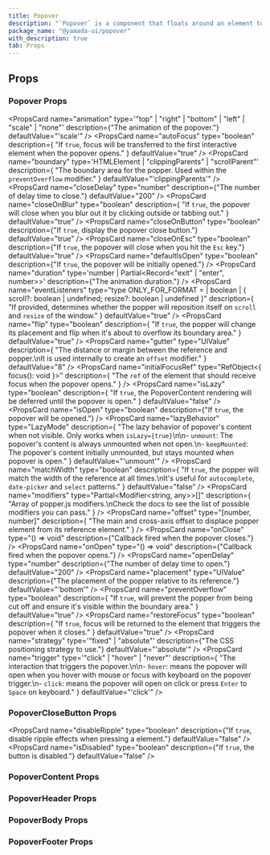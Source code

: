 ```yaml
---
title: Popover
description: "`Popover` is a component that floats around an element to display information."
package_name: "@yamada-ui/popover"
with_description: true
tab: Props
---
```


## Props

### Popover Props

<PropsCard
  name="animation"
  type='"top" | "right" | "bottom" | "left" | "scale" | "none"'
  description={"The animation of the popover."}
  defaultValue="'scale'"
/>
<PropsCard
  name="autoFocus"
  type="boolean"
  description={
    "If `true`, focus will be transferred to the first interactive element when the popover opens."
  }
  defaultValue="true"
/>
<PropsCard
  name="boundary"
  type='HTMLElement | "clippingParents" | "scrollParent"'
  description={
    "The boundary area for the popper. Used within the `preventOverflow` modifier."
  }
  defaultValue="'clippingParents'"
/>
<PropsCard
  name="closeDelay"
  type="number"
  description={"The number of delay time to close."}
  defaultValue="200"
/>
<PropsCard
  name="closeOnBlur"
  type="boolean"
  description={
    "If `true`, the popover will close when you blur out it by clicking outside or tabbing out."
  }
  defaultValue="true"
/>
<PropsCard
  name="closeOnButton"
  type="boolean"
  description={"If `true`, display the popover close button."}
  defaultValue="true"
/>
<PropsCard
  name="closeOnEsc"
  type="boolean"
  description={"If `true`, the popover will close when you hit the `Esc` key."}
  defaultValue="true"
/>
<PropsCard
  name="defaultIsOpen"
  type="boolean"
  description={"If `true`, the popover will be initially opened."}
/>
<PropsCard
  name="duration"
  type='number | Partial<Record<"exit" | "enter", number>>'
  description={"The animation duration."}
/>
<PropsCard
  name="eventListeners"
  type="type ONLY_FOR_FORMAT =
  | boolean
  | { scroll?: boolean | undefined; resize?: boolean | undefined }"
  description={
    "If provided, determines whether the popper will reposition itself on `scroll`  and `resize` of the window."
  }
  defaultValue="true"
/>
<PropsCard
  name="flip"
  type="boolean"
  description={
    "If `true`, the popper will change its placement and flip when it's about to overflow its boundary area."
  }
  defaultValue="true"
/>
<PropsCard
  name="gutter"
  type="UIValue<number>"
  description={
    "The distance or margin between the reference and popper.\nIt is used internally to create an `offset` modifier."
  }
  defaultValue="8"
/>
<PropsCard
  name="initialFocusRef"
  type="RefObject<{ focus(): void }>"
  description={
    "The `ref` of the element that should receive focus when the popover opens."
  }
/>
<PropsCard
  name="isLazy"
  type="boolean"
  description={
    "If `true`, the PopoverContent rendering will be deferred until the popover is open."
  }
  defaultValue="false"
/>
<PropsCard
  name="isOpen"
  type="boolean"
  description={"If `true`, the popover will be opened."}
/>
<PropsCard
  name="lazyBehavior"
  type="LazyMode"
  description={
    "The lazy behavior of popover's content when not visible. Only works when `isLazy={true}`\n\n- `unmount`: The popover's content is always unmounted when not open.\n- `keepMounted`: The popover's content initially unmounted, but stays mounted when popover is open."
  }
  defaultValue="'unmount'"
/>
<PropsCard
  name="matchWidth"
  type="boolean"
  description={
    "If `true`, the popper will match the width of the reference at all times.\nIt's useful for `autocomplete`, `date-picker` and `select` patterns."
  }
  defaultValue="false"
/>
<PropsCard
  name="modifiers"
  type="Partial<Modifier<string, any>>[]"
  description={
    "Array of popper.js modifiers.\nCheck the docs to see the list of possible modifiers you can pass."
  }
/>
<PropsCard
  name="offset"
  type="[number, number]"
  description={
    "The main and cross-axis offset to displace popper element from its reference element."
  }
/>
<PropsCard
  name="onClose"
  type="() => void"
  description={"Callback fired when the popover closes."}
/>
<PropsCard
  name="onOpen"
  type="() => void"
  description={"Callback fired when the popover opens."}
/>
<PropsCard
  name="openDelay"
  type="number"
  description={"The number of delay time to open."}
  defaultValue="200"
/>
<PropsCard
  name="placement"
  type="UIValue<Placement>"
  description={"The placement of the popper relative to its reference."}
  defaultValue="'bottom'"
/>
<PropsCard
  name="preventOverflow"
  type="boolean"
  description={
    "If `true`, will prevent the popper from being cut off and ensure it's visible within the boundary area."
  }
  defaultValue="true"
/>
<PropsCard
  name="restoreFocus"
  type="boolean"
  description={
    "If `true`, focus will be returned to the element that triggers the popover when it closes."
  }
  defaultValue="true"
/>
<PropsCard
  name="strategy"
  type='"fixed" | "absolute"'
  description={"The CSS positioning strategy to use."}
  defaultValue="'absolute'"
/>
<PropsCard
  name="trigger"
  type='"click" | "hover" | "never"'
  description={
    "The interaction that triggers the popover.\n\n- `hover`: means the popover will open when you hover with mouse or focus with keyboard on the popover trigger.\n- `click`: means the popover will open on click or press `Enter` to `Space` on keyboard."
  }
  defaultValue="'click'"
/>

### PopoverCloseButton Props

<PropsCard
  name="disableRipple"
  type="boolean"
  description={"If `true`, disable ripple effects when pressing a element."}
  defaultValue="false"
/>
<PropsCard
  name="isDisabled"
  type="boolean"
  description={"If `true`, the button is disabled."}
  defaultValue="false"
/>

### PopoverContent Props

<PropsCard name="about" type="string" />
<PropsCard name="accessKey" type="string" />
<PropsCard name="aria-activedescendant" type="string" />
<PropsCard name="aria-atomic" type="Booleanish" />
<PropsCard
  name="aria-autocomplete"
  type='"list" | "none" | "inline" | "both"'
/>
<PropsCard name="aria-braillelabel" type="string" />
<PropsCard name="aria-brailleroledescription" type="string" />
<PropsCard name="aria-busy" type="Booleanish" />
<PropsCard name="aria-checked" type='boolean | "true" | "false" | "mixed"' />
<PropsCard name="aria-colcount" type="number" />
<PropsCard name="aria-colindex" type="number" />
<PropsCard name="aria-colindextext" type="string" />
<PropsCard name="aria-colspan" type="number" />
<PropsCard name="aria-controls" type="string" />
<PropsCard
  name="aria-current"
  type='type ONLY_FOR_FORMAT =
  | boolean
  | "time"
  | "true"
  | "false"
  | "page"
  | "step"
  | "location"
  | "date"'
/>
<PropsCard name="aria-describedby" type="string" />
<PropsCard name="aria-description" type="string" />
<PropsCard name="aria-details" type="string" />
<PropsCard name="aria-disabled" type="Booleanish" />
<PropsCard
  name="aria-dropeffect"
  type='"link" | "none" | "copy" | "execute" | "move" | "popup"'
/>
<PropsCard name="aria-errormessage" type="string" />
<PropsCard name="aria-expanded" type="Booleanish" />
<PropsCard name="aria-flowto" type="string" />
<PropsCard name="aria-grabbed" type="Booleanish" />
<PropsCard
  name="aria-haspopup"
  type='type ONLY_FOR_FORMAT =
  | boolean
  | "dialog"
  | "menu"
  | "grid"
  | "true"
  | "false"
  | "listbox"
  | "tree"'
/>
<PropsCard name="aria-hidden" type="Booleanish" />
<PropsCard
  name="aria-invalid"
  type='boolean | "true" | "false" | "grammar" | "spelling"'
/>
<PropsCard name="aria-keyshortcuts" type="string" />
<PropsCard name="aria-label" type="string" />
<PropsCard name="aria-labelledby" type="string" />
<PropsCard name="aria-level" type="number" />
<PropsCard name="aria-live" type='"off" | "assertive" | "polite"' />
<PropsCard name="aria-modal" type="Booleanish" />
<PropsCard name="aria-multiline" type="Booleanish" />
<PropsCard name="aria-multiselectable" type="Booleanish" />
<PropsCard name="aria-orientation" type='"horizontal" | "vertical"' />
<PropsCard name="aria-owns" type="string" />
<PropsCard name="aria-placeholder" type="string" />
<PropsCard name="aria-posinset" type="number" />
<PropsCard name="aria-pressed" type='boolean | "true" | "false" | "mixed"' />
<PropsCard name="aria-readonly" type="Booleanish" />
<PropsCard
  name="aria-relevant"
  type='type ONLY_FOR_FORMAT =
  | "text"
  | "all"
  | "additions"
  | "additions removals"
  | "additions text"
  | "removals"
  | "removals additions"
  | "removals text"
  | "text additions"
  | "text removals"'
/>
<PropsCard name="aria-required" type="Booleanish" />
<PropsCard name="aria-roledescription" type="string" />
<PropsCard name="aria-rowcount" type="number" />
<PropsCard name="aria-rowindex" type="number" />
<PropsCard name="aria-rowindextext" type="string" />
<PropsCard name="aria-rowspan" type="number" />
<PropsCard name="aria-selected" type="Booleanish" />
<PropsCard name="aria-setsize" type="number" />
<PropsCard
  name="aria-sort"
  type='"none" | "ascending" | "descending" | "other"'
/>
<PropsCard name="aria-valuemax" type="number" />
<PropsCard name="aria-valuemin" type="number" />
<PropsCard name="aria-valuenow" type="number" />
<PropsCard name="aria-valuetext" type="string" />
<PropsCard name="autoCapitalize" type="string" />
<PropsCard name="autoCorrect" type="string" />
<PropsCard name="autoFocus" type="boolean" />
<PropsCard name="autoSave" type="string" />
<PropsCard name="className" type="string" />
<PropsCard name="content" type="string" />
<PropsCard
  name="contentEditable"
  type='"inherit" | Booleanish | "plaintext-only"'
/>
<PropsCard name="contextMenu" type="string" />
<PropsCard
  name="dangerouslySetInnerHTML"
  type="{ __html: string | TrustedHTML }"
/>
<PropsCard name="datatype" type="string" />
<PropsCard name="defaultChecked" type="boolean" />
<PropsCard name="defaultValue" type="string | number | readonly string[]" />
<PropsCard name="dir" type="string" />
<PropsCard name="draggable" type="Booleanish" />
<PropsCard name="hidden" type="boolean" />
<PropsCard name="id" type="string" />
<PropsCard name="inlist" type="any" />
<PropsCard
  name="inputMode"
  type='type ONLY_FOR_FORMAT =
  | "search"
  | "text"
  | "none"
  | "tel"
  | "url"
  | "email"
  | "numeric"
  | "decimal"'
/>
<PropsCard name="is" type="string" />
<PropsCard name="itemID" type="string" />
<PropsCard name="itemProp" type="string" />
<PropsCard name="itemRef" type="string" />
<PropsCard name="itemScope" type="boolean" />
<PropsCard name="itemType" type="string" />
<PropsCard name="lang" type="string" />
<PropsCard name="nonce" type="string" />
<PropsCard name="onAbort" type="ReactEventHandler<HTMLElement>" />
<PropsCard name="onAbortCapture" type="ReactEventHandler<HTMLElement>" />
<PropsCard name="onAnimationEnd" type="AnimationEventHandler<HTMLElement>" />
<PropsCard
  name="onAnimationEndCapture"
  type="AnimationEventHandler<HTMLElement>"
/>
<PropsCard
  name="onAnimationIteration"
  type="AnimationEventHandler<HTMLElement>"
/>
<PropsCard
  name="onAnimationIterationCapture"
  type="AnimationEventHandler<HTMLElement>"
/>
<PropsCard
  name="onAnimationStartCapture"
  type="AnimationEventHandler<HTMLElement>"
/>
<PropsCard name="onAuxClick" type="MouseEventHandler<HTMLElement>" />
<PropsCard name="onAuxClickCapture" type="MouseEventHandler<HTMLElement>" />
<PropsCard name="onBeforeInput" type="FormEventHandler<HTMLElement>" />
<PropsCard name="onBeforeInputCapture" type="FormEventHandler<HTMLElement>" />
<PropsCard name="onBlur" type="FocusEventHandler<HTMLElement>" />
<PropsCard name="onBlurCapture" type="FocusEventHandler<HTMLElement>" />
<PropsCard name="onCanPlay" type="ReactEventHandler<HTMLElement>" />
<PropsCard name="onCanPlayCapture" type="ReactEventHandler<HTMLElement>" />
<PropsCard name="onCanPlayThrough" type="ReactEventHandler<HTMLElement>" />
<PropsCard
  name="onCanPlayThroughCapture"
  type="ReactEventHandler<HTMLElement>"
/>
<PropsCard name="onChange" type="FormEventHandler<HTMLElement>" />
<PropsCard name="onChangeCapture" type="FormEventHandler<HTMLElement>" />
<PropsCard name="onClick" type="MouseEventHandler<HTMLElement>" />
<PropsCard name="onClickCapture" type="MouseEventHandler<HTMLElement>" />
<PropsCard
  name="onCompositionEnd"
  type="CompositionEventHandler<HTMLElement>"
/>
<PropsCard
  name="onCompositionEndCapture"
  type="CompositionEventHandler<HTMLElement>"
/>
<PropsCard
  name="onCompositionStart"
  type="CompositionEventHandler<HTMLElement>"
/>
<PropsCard
  name="onCompositionStartCapture"
  type="CompositionEventHandler<HTMLElement>"
/>
<PropsCard
  name="onCompositionUpdate"
  type="CompositionEventHandler<HTMLElement>"
/>
<PropsCard
  name="onCompositionUpdateCapture"
  type="CompositionEventHandler<HTMLElement>"
/>
<PropsCard name="onContextMenu" type="MouseEventHandler<HTMLElement>" />
<PropsCard name="onContextMenuCapture" type="MouseEventHandler<HTMLElement>" />
<PropsCard name="onCopy" type="ClipboardEventHandler<HTMLElement>" />
<PropsCard name="onCopyCapture" type="ClipboardEventHandler<HTMLElement>" />
<PropsCard name="onCut" type="ClipboardEventHandler<HTMLElement>" />
<PropsCard name="onCutCapture" type="ClipboardEventHandler<HTMLElement>" />
<PropsCard name="onDoubleClick" type="MouseEventHandler<HTMLElement>" />
<PropsCard name="onDoubleClickCapture" type="MouseEventHandler<HTMLElement>" />
<PropsCard name="onDragCapture" type="DragEventHandler<HTMLElement>" />
<PropsCard name="onDragEndCapture" type="DragEventHandler<HTMLElement>" />
<PropsCard name="onDragEnter" type="DragEventHandler<HTMLElement>" />
<PropsCard name="onDragEnterCapture" type="DragEventHandler<HTMLElement>" />
<PropsCard name="onDragExit" type="DragEventHandler<HTMLElement>" />
<PropsCard name="onDragExitCapture" type="DragEventHandler<HTMLElement>" />
<PropsCard name="onDragLeave" type="DragEventHandler<HTMLElement>" />
<PropsCard name="onDragLeaveCapture" type="DragEventHandler<HTMLElement>" />
<PropsCard name="onDragOver" type="DragEventHandler<HTMLElement>" />
<PropsCard name="onDragOverCapture" type="DragEventHandler<HTMLElement>" />
<PropsCard name="onDragStartCapture" type="DragEventHandler<HTMLElement>" />
<PropsCard name="onDrop" type="DragEventHandler<HTMLElement>" />
<PropsCard name="onDropCapture" type="DragEventHandler<HTMLElement>" />
<PropsCard name="onDurationChange" type="ReactEventHandler<HTMLElement>" />
<PropsCard
  name="onDurationChangeCapture"
  type="ReactEventHandler<HTMLElement>"
/>
<PropsCard name="onEmptied" type="ReactEventHandler<HTMLElement>" />
<PropsCard name="onEmptiedCapture" type="ReactEventHandler<HTMLElement>" />
<PropsCard name="onEncrypted" type="ReactEventHandler<HTMLElement>" />
<PropsCard name="onEncryptedCapture" type="ReactEventHandler<HTMLElement>" />
<PropsCard name="onEnded" type="ReactEventHandler<HTMLElement>" />
<PropsCard name="onEndedCapture" type="ReactEventHandler<HTMLElement>" />
<PropsCard name="onError" type="ReactEventHandler<HTMLElement>" />
<PropsCard name="onErrorCapture" type="ReactEventHandler<HTMLElement>" />
<PropsCard name="onFocus" type="FocusEventHandler<HTMLElement>" />
<PropsCard name="onFocusCapture" type="FocusEventHandler<HTMLElement>" />
<PropsCard name="onGotPointerCapture" type="PointerEventHandler<HTMLElement>" />
<PropsCard
  name="onGotPointerCaptureCapture"
  type="PointerEventHandler<HTMLElement>"
/>
<PropsCard name="onInput" type="FormEventHandler<HTMLElement>" />
<PropsCard name="onInputCapture" type="FormEventHandler<HTMLElement>" />
<PropsCard name="onInvalid" type="FormEventHandler<HTMLElement>" />
<PropsCard name="onInvalidCapture" type="FormEventHandler<HTMLElement>" />
<PropsCard name="onKeyDown" type="KeyboardEventHandler<HTMLElement>" />
<PropsCard name="onKeyDownCapture" type="KeyboardEventHandler<HTMLElement>" />
<PropsCard name="onKeyPress" type="KeyboardEventHandler<HTMLElement>" />
<PropsCard name="onKeyPressCapture" type="KeyboardEventHandler<HTMLElement>" />
<PropsCard name="onKeyUp" type="KeyboardEventHandler<HTMLElement>" />
<PropsCard name="onKeyUpCapture" type="KeyboardEventHandler<HTMLElement>" />
<PropsCard name="onLoad" type="ReactEventHandler<HTMLElement>" />
<PropsCard name="onLoadCapture" type="ReactEventHandler<HTMLElement>" />
<PropsCard name="onLoadedData" type="ReactEventHandler<HTMLElement>" />
<PropsCard name="onLoadedDataCapture" type="ReactEventHandler<HTMLElement>" />
<PropsCard name="onLoadedMetadata" type="ReactEventHandler<HTMLElement>" />
<PropsCard
  name="onLoadedMetadataCapture"
  type="ReactEventHandler<HTMLElement>"
/>
<PropsCard name="onLoadStart" type="ReactEventHandler<HTMLElement>" />
<PropsCard name="onLoadStartCapture" type="ReactEventHandler<HTMLElement>" />
<PropsCard
  name="onLostPointerCapture"
  type="PointerEventHandler<HTMLElement>"
/>
<PropsCard
  name="onLostPointerCaptureCapture"
  type="PointerEventHandler<HTMLElement>"
/>
<PropsCard name="onMouseDown" type="MouseEventHandler<HTMLElement>" />
<PropsCard name="onMouseDownCapture" type="MouseEventHandler<HTMLElement>" />
<PropsCard name="onMouseEnter" type="MouseEventHandler<HTMLElement>" />
<PropsCard name="onMouseLeave" type="MouseEventHandler<HTMLElement>" />
<PropsCard name="onMouseMove" type="MouseEventHandler<HTMLElement>" />
<PropsCard name="onMouseMoveCapture" type="MouseEventHandler<HTMLElement>" />
<PropsCard name="onMouseOut" type="MouseEventHandler<HTMLElement>" />
<PropsCard name="onMouseOutCapture" type="MouseEventHandler<HTMLElement>" />
<PropsCard name="onMouseOver" type="MouseEventHandler<HTMLElement>" />
<PropsCard name="onMouseOverCapture" type="MouseEventHandler<HTMLElement>" />
<PropsCard name="onMouseUp" type="MouseEventHandler<HTMLElement>" />
<PropsCard name="onMouseUpCapture" type="MouseEventHandler<HTMLElement>" />
<PropsCard name="onPaste" type="ClipboardEventHandler<HTMLElement>" />
<PropsCard name="onPasteCapture" type="ClipboardEventHandler<HTMLElement>" />
<PropsCard name="onPause" type="ReactEventHandler<HTMLElement>" />
<PropsCard name="onPauseCapture" type="ReactEventHandler<HTMLElement>" />
<PropsCard name="onPlay" type="ReactEventHandler<HTMLElement>" />
<PropsCard name="onPlayCapture" type="ReactEventHandler<HTMLElement>" />
<PropsCard name="onPlaying" type="ReactEventHandler<HTMLElement>" />
<PropsCard name="onPlayingCapture" type="ReactEventHandler<HTMLElement>" />
<PropsCard name="onPointerCancel" type="PointerEventHandler<HTMLElement>" />
<PropsCard
  name="onPointerCancelCapture"
  type="PointerEventHandler<HTMLElement>"
/>
<PropsCard name="onPointerDown" type="PointerEventHandler<HTMLElement>" />
<PropsCard
  name="onPointerDownCapture"
  type="PointerEventHandler<HTMLElement>"
/>
<PropsCard name="onPointerEnter" type="PointerEventHandler<HTMLElement>" />
<PropsCard
  name="onPointerEnterCapture"
  type="PointerEventHandler<HTMLElement>"
/>
<PropsCard name="onPointerLeave" type="PointerEventHandler<HTMLElement>" />
<PropsCard
  name="onPointerLeaveCapture"
  type="PointerEventHandler<HTMLElement>"
/>
<PropsCard name="onPointerMove" type="PointerEventHandler<HTMLElement>" />
<PropsCard
  name="onPointerMoveCapture"
  type="PointerEventHandler<HTMLElement>"
/>
<PropsCard name="onPointerOut" type="PointerEventHandler<HTMLElement>" />
<PropsCard name="onPointerOutCapture" type="PointerEventHandler<HTMLElement>" />
<PropsCard name="onPointerOver" type="PointerEventHandler<HTMLElement>" />
<PropsCard
  name="onPointerOverCapture"
  type="PointerEventHandler<HTMLElement>"
/>
<PropsCard name="onPointerUp" type="PointerEventHandler<HTMLElement>" />
<PropsCard name="onPointerUpCapture" type="PointerEventHandler<HTMLElement>" />
<PropsCard name="onProgress" type="ReactEventHandler<HTMLElement>" />
<PropsCard name="onProgressCapture" type="ReactEventHandler<HTMLElement>" />
<PropsCard name="onRateChange" type="ReactEventHandler<HTMLElement>" />
<PropsCard name="onRateChangeCapture" type="ReactEventHandler<HTMLElement>" />
<PropsCard name="onReset" type="FormEventHandler<HTMLElement>" />
<PropsCard name="onResetCapture" type="FormEventHandler<HTMLElement>" />
<PropsCard name="onResize" type="ReactEventHandler<HTMLElement>" />
<PropsCard name="onResizeCapture" type="ReactEventHandler<HTMLElement>" />
<PropsCard name="onScroll" type="UIEventHandler<HTMLElement>" />
<PropsCard name="onScrollCapture" type="UIEventHandler<HTMLElement>" />
<PropsCard name="onSeeked" type="ReactEventHandler<HTMLElement>" />
<PropsCard name="onSeekedCapture" type="ReactEventHandler<HTMLElement>" />
<PropsCard name="onSeeking" type="ReactEventHandler<HTMLElement>" />
<PropsCard name="onSeekingCapture" type="ReactEventHandler<HTMLElement>" />
<PropsCard name="onSelect" type="ReactEventHandler<HTMLElement>" />
<PropsCard name="onSelectCapture" type="ReactEventHandler<HTMLElement>" />
<PropsCard name="onStalled" type="ReactEventHandler<HTMLElement>" />
<PropsCard name="onStalledCapture" type="ReactEventHandler<HTMLElement>" />
<PropsCard name="onSubmit" type="FormEventHandler<HTMLElement>" />
<PropsCard name="onSubmitCapture" type="FormEventHandler<HTMLElement>" />
<PropsCard name="onSuspend" type="ReactEventHandler<HTMLElement>" />
<PropsCard name="onSuspendCapture" type="ReactEventHandler<HTMLElement>" />
<PropsCard name="onTimeUpdate" type="ReactEventHandler<HTMLElement>" />
<PropsCard name="onTimeUpdateCapture" type="ReactEventHandler<HTMLElement>" />
<PropsCard name="onTouchCancel" type="TouchEventHandler<HTMLElement>" />
<PropsCard name="onTouchCancelCapture" type="TouchEventHandler<HTMLElement>" />
<PropsCard name="onTouchEnd" type="TouchEventHandler<HTMLElement>" />
<PropsCard name="onTouchEndCapture" type="TouchEventHandler<HTMLElement>" />
<PropsCard name="onTouchMove" type="TouchEventHandler<HTMLElement>" />
<PropsCard name="onTouchMoveCapture" type="TouchEventHandler<HTMLElement>" />
<PropsCard name="onTouchStart" type="TouchEventHandler<HTMLElement>" />
<PropsCard name="onTouchStartCapture" type="TouchEventHandler<HTMLElement>" />
<PropsCard name="onTransitionEnd" type="TransitionEventHandler<HTMLElement>" />
<PropsCard
  name="onTransitionEndCapture"
  type="TransitionEventHandler<HTMLElement>"
/>
<PropsCard name="onVolumeChange" type="ReactEventHandler<HTMLElement>" />
<PropsCard name="onVolumeChangeCapture" type="ReactEventHandler<HTMLElement>" />
<PropsCard name="onWaiting" type="ReactEventHandler<HTMLElement>" />
<PropsCard name="onWaitingCapture" type="ReactEventHandler<HTMLElement>" />
<PropsCard name="onWheel" type="WheelEventHandler<HTMLElement>" />
<PropsCard name="onWheelCapture" type="WheelEventHandler<HTMLElement>" />
<PropsCard name="placeholder" type="string" />
<PropsCard name="prefix" type="string" />
<PropsCard name="property" type="string" />
<PropsCard name="radioGroup" type="string" />
<PropsCard name="rel" type="string" />
<PropsCard name="resource" type="string" />
<PropsCard name="results" type="number" />
<PropsCard name="rev" type="string" />
<PropsCard name="role" type="AriaRole" />
<PropsCard name="security" type="string" />
<PropsCard name="slot" type="string" />
<PropsCard name="spellCheck" type="Booleanish" />
<PropsCard name="suppressContentEditableWarning" type="boolean" />
<PropsCard name="suppressHydrationWarning" type="boolean" />
<PropsCard name="tabIndex" type="number" />
<PropsCard name="title" type="string" />
<PropsCard name="translate" type='"yes" | "no"' />
<PropsCard name="typeof" type="string" />
<PropsCard name="unselectable" type='"on" | "off"' />
<PropsCard name="vocab" type="string" />

### PopoverHeader Props

### PopoverBody Props

### PopoverFooter Props

